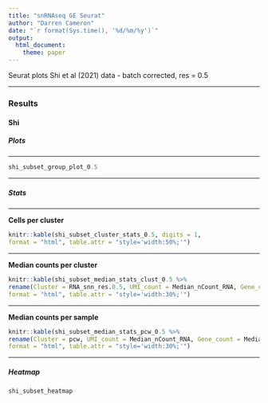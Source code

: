 ```yaml
---
title: "snRNAseq GE Seurat"
author: "Darren Cameron"
date: "`r format(Sys.time(), '%d/%m/%y')`"
output: 
  html_document:
    theme: paper
---
```


Seurat plots Shi et al (2021) data - batch corrected, res = 0.5

*** 

### **Results** {.tabset}

#### **Shi** {.tabset}

##### **Plots**

***

```R
shi_subset_group_plot_0.5
```

***

##### **Stats**

***

**Cells per cluster**

```R
knitr::kable(shi_subset_cluster_stats_0.5, digits = 1,
format = "html", table.attr = "style='width:50%;'")
```

***

**Median counts per cluster**

```R
knitr::kable(shi_subset_median_stats_clust_0.5 %>%
rename(Cluster = RNA_snn_res.0.5, UMI_count = Median_nCount_RNA, Gene_count = Median_nFeature_RNA),
format = "html", table.attr = "style='width:30%;'")
```

***

**Median counts per sample**

```R
knitr::kable(shi_subset_median_stats_pcw_0.5 %>%
rename(Cluster = pcw, UMI_count = Median_nCount_RNA, Gene_count = Median_nFeature_RNA),
format = "html", table.attr = "style='width:30%;'")
```


***

##### **Heatmap**

```R
shi_subset_heatmap
```